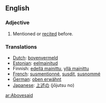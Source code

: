 ==English==
===Adjective===
{{en-adj|-}}
#Mentioned or [[recited]] before.

===Translations===
*[[Dutch]]: [[bovenvermeld]]
*[[Estonian]]: [[eelmainitud]]
*Finnish: [[edellä mainittu]], [[yllä mainittu]]
*[[French]]: [[susmentionné]], [[susdit]], [[susnommé]]
*[[German]]: [[oben erwähnt]]
*[[Japanese]]: [[上述の]] (jōjutsu no)

[[ar:Abovesaid]]